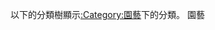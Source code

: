 以下的分類樹顯示[[:Category:園藝|:Category:園藝]]下的分類。
{{div col|2}}
<categorytree>園藝</categorytree>
{{div col end}}